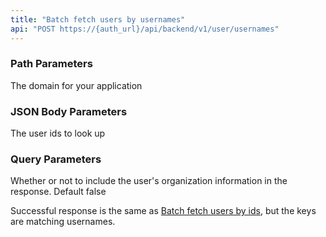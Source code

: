 ```yaml
---
title: "Batch fetch users by usernames"
api: "POST https://{auth_url}/api/backend/v1/user/usernames"
---
```


### Path Parameters

<ParamField path="auth_url" type="string" required>
  The domain for your application
</ParamField>

### JSON Body Parameters

<ParamField body="user_ids">The user ids to look up</ParamField>

### Query Parameters

<ParamField query="include_orgs" default="false">
  Whether or not to include the user's organization information in the response.
  Default false
</ParamField>

Successful response is the same as
[Batch fetch users by ids](/reference/backend-integration/api/batch-ids), but the keys are
matching usernames.
